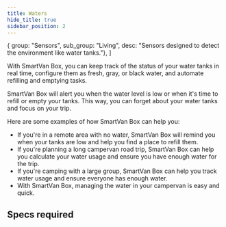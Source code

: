 ```yaml
---
title: Waters
hide_title: true
sidebar_position: 2
---
```


<!--
 FROM   @site/src/components/templates/PageFeature
 VER    1.0.3
-->


  { group: "Sensors", sub_group: "Living", desc: "Sensors designed to detect the environment like water tanks."},
]



<FeatureTitle
name={feature_name}
status={feature_status} />

With SmartVan Box, you can keep track of the status of your water tanks in real
time, configure them as fresh, gray, or black water, and automate refilling and
emptying tasks.

SmartVan Box will alert you when the water level is low or when it's time to
refill or empty your tanks. This way, you can forget about your water tanks and
focus on your trip.

Here are some examples of how SmartVan Box can help you:

* If you're in a remote area with no water, SmartVan Box will remind you when
  your tanks are low and help you find a place to refill them.
* If you're planning a long campervan road trip, SmartVan Box can help you
  calculate your water usage and ensure you have enough water for the trip.
* If you're camping with a large group, SmartVan Box can help you track water
  usage and ensure everyone has enough water.
* With SmartVan Box, managing the water in your campervan is easy and quick.


## Specs required

<FeatureSpecsRequiredText />

<FeatureSpecsRequiredTable
specs_required={specs_required} />
